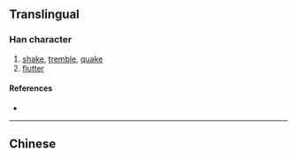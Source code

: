 {{also|擻}}
{{character info/new}}
==Translingual==

===Han character===
{{Han char|rn=64|rad=手|as=13|sn=17|four=|canj=QFVK|ids=⿻扌数}}

# [[shake]], [[tremble]], [[quake]]
# [[flutter]]

====References====
* {{Han ref|kx=0459.201|hdz=31972.030|uh=64DE|ud=25822}}

----

==Chinese==
{{zh-see|擻}}